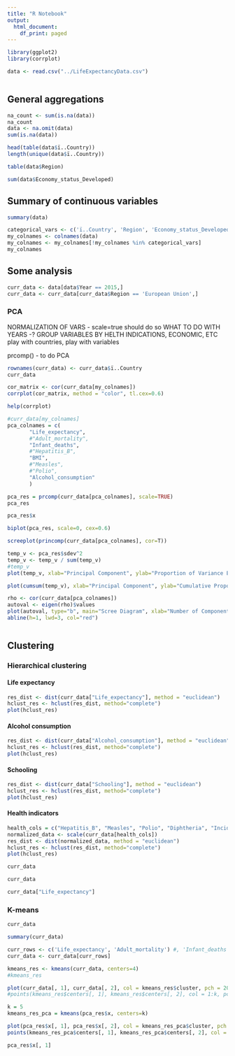 ---
title: "R Notebook"
output:
  html_document:
    df_print: paged
---

```{r}
library(ggplot2)
library(corrplot)
```



```{r}
data <- read.csv("../LifeExpectancyData.csv")



```

## General aggregations


```{r}
na_count <- sum(is.na(data))
na_count
data <- na.omit(data)
sum(is.na(data))
```

```{r}
head(table(data$ï..Country))
length(unique(data$ï..Country))
```

```{r}
table(data$Region)
```

```{r}
sum(data$Economy_status_Developed)
```




## Summary of continuous variables


```{r}
summary(data)
```

```{r}
categorical_vars <- c('ï..Country', 'Region', 'Economy_status_Developed', 'Year')
my_colnames <- colnames(data)
my_colnames <- my_colnames[!my_colnames %in% categorical_vars] 
my_colnames
```
## Some analysis

```{r}
curr_data <- data[data$Year == 2015,]
curr_data <- curr_data[curr_data$Region == 'European Union',]
```





### PCA

NORMALIZATION OF VARS - scale=true should do so
WHAT TO DO WITH YEARS -?
GROUP VARIABLES BY HELTH INDICATIONS, ECONOMIC, ETC
play with countries, play with variables

prcomp() - to do PCA

```{r}
rownames(curr_data) <- curr_data$ï..Country
curr_data
```
```{r}
cor_matrix <- cor(curr_data[my_colnames])
corrplot(cor_matrix, method = "color", tl.cex=0.6)
```
```{r}
help(corrplot)
```


```{r}
#curr_data[my_colnames]
pca_colnames = c(
       "Life_expectancy",
       #"Adult_mortality",
       "Infant_deaths",
       #"Hepatitis_B",
       "BMI",
       #"Measles",
       #"Polio",
       "Alcohol_consumption"
       )
```



```{r}
pca_res = prcomp(curr_data[pca_colnames], scale=TRUE)
pca_res
```

```{r}
pca_res$x
```


```{r}
biplot(pca_res, scale=0, cex=0.6)
```
```{r}
screeplot(princomp(curr_data[pca_colnames], cor=T))
```
```{r}
temp_v <- pca_res$sdev^2
temp_v <- temp_v / sum(temp_v)
#temp_v
plot(temp_v, xlab="Principal Component", ylab="Proportion of Variance Explained", ylim=c(0,1),type='b')
```
```{r}
plot(cumsum(temp_v), xlab="Principal Component", ylab="Cumulative Proportion of Variance Explained", ylim=c(0,1),type='b')
```

```{r}
rho <- cor(curr_data[pca_colnames])
autoval <- eigen(rho)$values
plot(autoval, type="b", main="Scree Diagram", xlab="Number of Component", ylab="Eigenvalues")
abline(h=1, lwd=3, col="red")
```



```{r}

```









## Сlustering

### Hierarchical clustering


#### Life expectancy
```{r}
res_dist <- dist(curr_data["Life_expectancy"], method = "euclidean")
hclust_res <- hclust(res_dist, method="complete")
plot(hclust_res)
```

#### Alcohol consumption
```{r}
res_dist <- dist(curr_data["Alcohol_consumption"], method = "euclidean")
hclust_res <- hclust(res_dist, method="complete")
plot(hclust_res)
```
#### Schooling
```{r}
res_dist <- dist(curr_data["Schooling"], method = "euclidean")
hclust_res <- hclust(res_dist, method="complete")
plot(hclust_res)
```


#### Health indicators
```{r}


health_cols = c("Hepatitis_B", "Measles", "Polio", "Diphtheria", "Incidents_HIV")
normalized_data <- scale(curr_data[health_cols])
res_dist <- dist(normalized_data, method = "euclidean")
hclust_res <- hclust(res_dist, method="complete")
plot(hclust_res)
```
```{r}
curr_data
```



```{r}
curr_data
```




```{r}
curr_data["Life_expectancy"]
```



### K-means

```{r}

curr_data
```

```{r}
summary(curr_data)
```


```{r}
curr_rows <- c('Life_expectancy', 'Adult_mortality') #, 'Infant_deaths', 'Alcohol_consumption', 'BMI')
curr_data <- curr_data[curr_rows]
```


```{r}
kmeans_res <- kmeans(curr_data, centers=4)
#kmeans_res
```

```{r}

plot(curr_data[, 1], curr_data[, 2], col = kmeans_res$cluster, pch = 20)
#points(kmeans_res$centers[, 1], kmeans_res$centers[, 2], col = 1:k, pch = 3, cex = 2)

```


```{r}
k = 5
kmeans_res_pca = kmeans(pca_res$x, centers=k)

```

```{r}
plot(pca_res$x[, 1], pca_res$x[, 2], col = kmeans_res_pca$cluster, pch = 20)
points(kmeans_res_pca$centers[, 1], kmeans_res_pca$centers[, 2], col = 1:k, pch = 3, cex = 2)
```

```{r}
pca_res$x[, 1]
```








